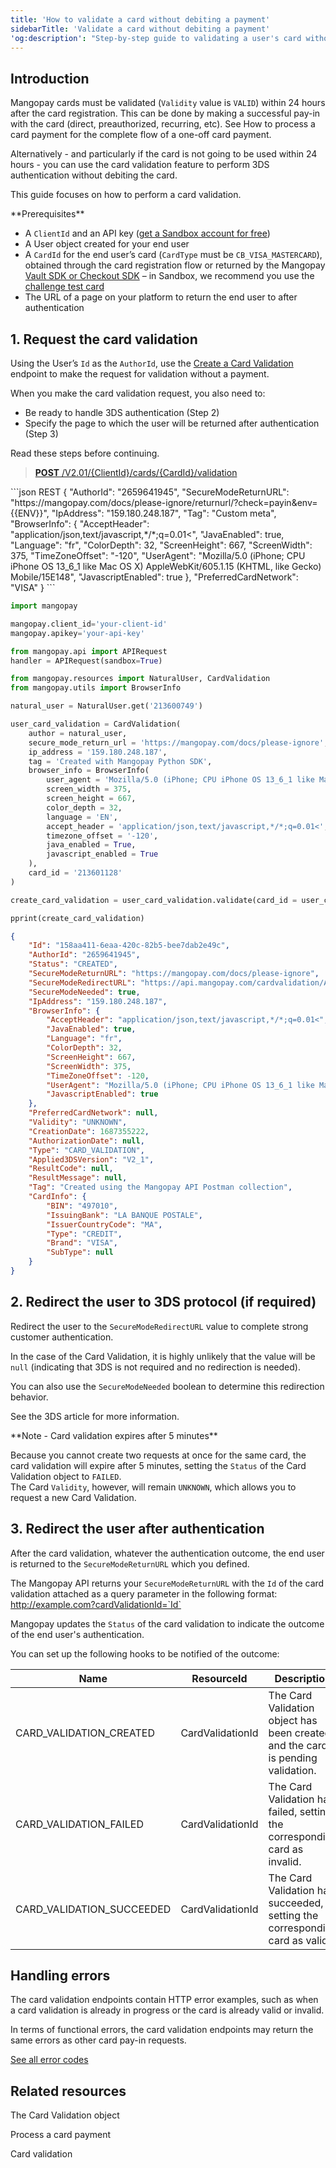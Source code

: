 ```yaml
---
title: 'How to validate a card without debiting a payment'
sidebarTitle: 'Validate a card without debiting a payment'
'og:description': "Step-by-step guide to validating a user's card without debiting a transaction, allowing you to provide a better registration experience."
---
```


## Introduction  

Mangopay cards must be validated (`Validity` value is `VALID`) within 24 hours after the card registration. This can be done by making a successful pay-in with the card (direct, preauthorized, recurring, etc). See How to process a card payment for the complete flow of a one-off card payment.  

Alternatively - and particularly if the card is not going to be used within 24 hours - you can use the card validation feature to perform 3DS authentication without debiting the card.  

This guide focuses on how to perform a card validation.  

<Info>
**Prerequisites**

- A `ClientId` and an API key ([get a Sandbox account for free](https://hub.mangopay.com/))
- A User object created for your end user 
- A `CardId` for the end user’s card (`CardType` must be `CB_VISA_MASTERCARD`), obtained through the card registration flow or returned by the Mangopay [Vault SDK or Checkout SDK](/sdks/checkout) – in Sandbox, we recommend you use the [challenge test card](https://mangopay.com/docs/dev-tools/testing/payment-methods)
- The URL of a page on your platform to return the end user to after authentication
</Info>

## 1. Request the card validation  

Using the User’s `Id` as the `AuthorId`, use the [Create a Card Validation](/api-reference/card-validations/create-card-validation) endpoint to make the request for validation without a payment.  

When you make the card validation request, you also need to:  
- Be ready to handle 3DS authentication (Step 2)  
- Specify the page to which the user will be returned after authentication (Step 3)  

Read these steps before continuing.

> [**POST** /V2.01/&lcub;ClientId&rcub;/cards/&lcub;CardId&rcub;/validation](/api-reference/card-validations/create-card-validation)

<CodeGroup>
```json REST
{
    "AuthorId": "2659641945",
    "SecureModeReturnURL": "https://mangopay.com/docs/please-ignore/returnurl/?check=payin&env={{ENV}}",
    "IpAddress": "159.180.248.187",
    "Tag": "Custom meta",
    "BrowserInfo": {
        "AcceptHeader": "application/json,text/javascript,*/*;q=0.01<",
        "JavaEnabled": true,
        "Language": "fr",
        "ColorDepth": 32,
        "ScreenHeight": 667,
        "ScreenWidth": 375,
        "TimeZoneOffset": "-120",
        "UserAgent": "Mozilla/5.0 (iPhone; CPU iPhone OS 13_6_1 like Mac OS X) AppleWebKit/605.1.15 (KHTML, like Gecko) Mobile/15E148",
        "JavascriptEnabled": true
      },
    "PreferredCardNetwork": "VISA"
}
```  

```python Python
import mangopay

mangopay.client_id='your-client-id'
mangopay.apikey='your-api-key'

from mangopay.api import APIRequest
handler = APIRequest(sandbox=True)

from mangopay.resources import NaturalUser, CardValidation
from mangopay.utils import BrowserInfo

natural_user = NaturalUser.get('213600749')

user_card_validation = CardValidation(
    author = natural_user,
    secure_mode_return_url = 'https://mangopay.com/docs/please-ignore',
    ip_address = '159.180.248.187',
    tag = 'Created with Mangopay Python SDK',
    browser_info = BrowserInfo(
        user_agent = 'Mozilla/5.0 (iPhone; CPU iPhone OS 13_6_1 like Mac OS X) AppleWebKit/605.1.15 (KHTML, like Gecko) Mobile/15E148',
        screen_width = 375,
        screen_height = 667,
        color_depth = 32,
        language = 'EN',
        accept_header = 'application/json,text/javascript,*/*;q=0.01<',
        timezone_offset = '-120',
        java_enabled = True,
        javascript_enabled = True
    ),
    card_id = '213601128'
)

create_card_validation = user_card_validation.validate(card_id = user_card_validation.card_id)

pprint(create_card_validation)  
```
</CodeGroup>


```json API response
{
    "Id": "158aa411-6eaa-420c-82b5-bee7dab2e49c",
    "AuthorId": "2659641945",
    "Status": "CREATED",
    "SecureModeReturnURL": "https://mangopay.com/docs/please-ignore",
    "SecureModeRedirectURL": "https://api.mangopay.com/cardvalidation/Acs/Redirect?secureSessionToken=0ff144d4-caec-41a9-97dc-b211fd4b237f",
    "SecureModeNeeded": true,
    "IpAddress": "159.180.248.187",
    "BrowserInfo": {
        "AcceptHeader": "application/json,text/javascript,*/*;q=0.01<",
        "JavaEnabled": true,
        "Language": "fr",
        "ColorDepth": 32,
        "ScreenHeight": 667,
        "ScreenWidth": 375,
        "TimeZoneOffset": -120,
        "UserAgent": "Mozilla/5.0 (iPhone; CPU iPhone OS 13_6_1 like Mac OS X) AppleWebKit/605.1.15 (KHTML, like Gecko) Mobile/15E148",
        "JavascriptEnabled": true
    },
    "PreferredCardNetwork": null,
    "Validity": "UNKNOWN",
    "CreationDate": 1687355222,
    "AuthorizationDate": null,
    "Type": "CARD_VALIDATION",
    "Applied3DSVersion": "V2_1",
    "ResultCode": null,
    "ResultMessage": null,
    "Tag": "Created using the Mangopay API Postman collection",
    "CardInfo": {
        "BIN": "497010",
        "IssuingBank": "LA BANQUE POSTALE",
        "IssuerCountryCode": "MA",
        "Type": "CREDIT",
        "Brand": "VISA",
        "SubType": null
    }
}
```  

## 2. Redirect the user to 3DS protocol (if required)  

Redirect the user to the `SecureModeRedirectURL` value to complete strong customer authentication.  

In the case of the Card Validation, it is highly unlikely that the value will be `null` (indicating that 3DS is not required and no redirection is needed).  

You can also use the `SecureModeNeeded` boolean to determine this redirection behavior.  

See the 3DS article for more information.  

<Note>  
**Note - Card validation expires after 5 minutes** 
  
Because you cannot create two requests at once for the same card, the card validation will expire after 5 minutes, setting the `Status` of the Card Validation object to `FAILED`.  
The Card `Validity`, however, will remain `UNKNOWN`, which allows you to request a new Card Validation.  
</Note>  

## 3. Redirect the user after authentication  

After the card validation, whatever the authentication outcome, the end user is returned to the `SecureModeReturnURL` which you defined.  

The Mangopay API returns your `SecureModeReturnURL` with the `Id` of the card validation attached as a query parameter in the following format:<Info> http://example.com?cardValidationId=`Id`</Info>  

Mangopay updates the `Status` of the card validation to indicate the outcome of the end user's authentication.  

You can set up the following hooks to be notified of the outcome:

<table class="html-table">
    <thead>
        <tr>
            <th class="header">Name</th>
            <th class="header">ResourceId</th>
            <th class="header">Description</th>
        </tr>
    </thead>
    <tbody>
        <tr>
            <td class="content">CARD_VALIDATION_CREATED</td>
            <td class="content">CardValidationId</td>
            <td class="content">The Card Validation object has been created and the card is pending validation.</td>
        </tr>
        <tr>
            <td class="content">CARD_VALIDATION_FAILED</td>
            <td class="content">CardValidationId</td>
            <td class="content">The Card Validation has failed, setting the corresponding card as invalid.</td>
        </tr>
        <tr>
            <td class="content">CARD_VALIDATION_SUCCEEDED</td>
            <td class="content">CardValidationId</td>
            <td class="content">The Card Validation has succeeded, setting the corresponding card as valid.</td>
        </tr>
    </tbody>
</table>

## Handling errors  

The card validation endpoints contain HTTP error examples, such as when a card validation is already in progress or the card is already valid or invalid.  

In terms of functional errors, the card validation endpoints may return the same errors as other card pay-in requests. 

[See all error codes](/errors/codes)

## Related resources  

<Card title="Endpoints" href="/api-reference/card-validations/card-validation-object">The Card Validation object</Card>  

<Card title="How to" href="/how-to/process-card-payment">Process a card payment</Card>  

<Card title="Guide">Card validation</Card>